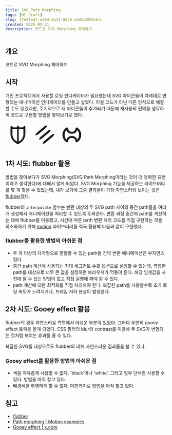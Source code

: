 ```yaml
---
title: SVG Path Morphing
tags: [UI Craft]
slug: 37e9fea7-a383-4a32-8626-e5d8430024cc
created: 2025-03-31
description: 코드로 SVG Morphing 제어하기
---
```



## 개요

코드로 SVG Morphing 제어하기

<UiCraftFrame caption="최근 결과물">  
  <FfxivJobIconsLoopUsingGooeyEffect client:load/>
</UiCraftFrame>

## 시작

개인 프로젝트에서 사용할 로딩 인디케이터가 필요했는데 SVG 아이콘들이 차례대로 변형되는 애니메이션 인디케이터를 만들고 싶었다.
이걸 코드가 아닌 다른 방식으로 해결할 수도 있겠지만, 주기적으로 새 아이콘들이 추가되기 때문에 재사용의 편의를 생각하며 코드로 구현할 방법을 찾아보기로 했다.

<UiCraftFrame caption="이런 SVG 아이콘들이 대상이다">
  <svg viewBox='0 0 1024 1024' width='80' height='80'>
      <title>FFXIV Paladin Job Icon</title>
      <g fill="currentColor">
        <path d='M757 139q-5 0-14 10-6 6-18.5 21.5T707 192q-9 10-14 10H555q-4 0-20-34l-6-13q-6-12-14-20-5-6-11-8l-4-2-4 2q-6 2-11 8-8 8-14 20l-6 13q-16 34-20 34H307q-5 0-14-10-5-6-17.5-21.5T257 149q-9-10-14-10-14 0-26 13-14 14-14 35v258q0 96 33 177 31 76 88 130 48 45 115 88 34 21 61 35 26-13 61-35 67-43 115-88 57-54 88-130 33-81 33-177V187q0-21-14-35-12-13-26-13zM469 768q-11-6-21-12-26-17-49-37-34-29-59-61-31-40-47-94-12-42-12-80l1-219h187v503zm191-110q-25 32-59 61-23 20-49 37l-21 12V265h187l1 219q0 38-12 80-16 54-47 94z' />
      </g>
    </svg>
    <svg viewBox='0 0 1024 1024' width='80' height='80'>
      <title>FFXIV Monk Job Icon</title>
      <g fill="currentColor">
        <path d='M525 235q21-18 36-39 12-17 19-35 6-13 9-26l1-10h-10q-12 1-26 4-20 4-38 13-24 11-45 29L190 407q-20 17-35 38-12 17-20 35-6 13-8 26l-2 10h10q13-1 27-4 19-4 38-13 23-11 44-29l140-118zm142 169q21-17 36-38 12-17 20-36 5-13 8-25l2-10h-10q-13 1-27 4-19 4-38 13-23 11-44 29L333 576q-21 18-36 39-12 17-20 35-5 13-8 26l-2 9h10q13 0 27-3 19-5 38-13 23-11 44-29l141-118zm89 106L616 628 475 746q-21 18-36 39-12 16-19 35-6 13-9 25l-1 10h10q12 0 26-3 20-5 38-14 24-11 45-28l281-236q38-32 55-74 9-21 10-35h-10q-13 0-27 3-19 5-38 13-23 12-44 29z' />
      </g>
    </svg>
    <svg viewBox='0 0 1024 1024' width='80' height='80'>
      <title>FFXIV Warrior Job Icon</title>
      <g fill="currentColor">
        <path d='M875 500l-2-26q-3-31-12-63-11-44-31-82-17-31-45.5-62t-57-49-43-14-22.5 12q-11 11-16 32l-4 22q-4 21-9 32-7 17-25 38-22 25-67 33-23 3-41 2-20 1-43-2-44-8-65-33-18-21-25-38-5-11-9-32l-4-22q-5-21-16-31-8-9-22.5-13t-43 14-57 49-45.5 62q-20 38-31 82-9 32-12 64l-2 25q1 24 7 57 11 63 39 114 16 31 45 62t57 49 42.5 14 23.5-12q10-11 15-32l5-22q4-21 8-32 8-17 25-38 16-18 44-27 20-7 44-8h20q21-2 43 2 44 8 65 33 18 21 25 38 5 11 9 32l4 22q5 21 16 31 8 9 22.5 13t43-14.5 57-49T830 670q20-37 31-81 9-32 12-64zM760 627q-9 18-22 35-9 12-18 22l-8 7-3-11q-5-15-12-29-10-19-23-35-16-19-36-32-24-16-51-25-22-7-44-11-16-2-31-2l-12 1q-18-2-45 2-50 8-92 35-37 23-59 68-12 22-16 40l-7-8q-10-10-19-22-12-17-22-35-13-26-20-58-5-24-6-49l-1-20q-1-19 2-44 6-48 25-83 9-18 22-35 9-12 18-22l8-7 3 11q5 15 12 28 10 20 23 36 16 19 36 32 44 28 95 35 26 4 43 2 19 2 44-2 51-8 94-35 20-13 36-33 13-15 23-35 7-14 12-28l3-12 8 8q9 10 18 22 13 17 22 35 19 35 25 82 3 25 2 45v1q1 22-3 46-6 46-24 80z' />
      </g>
    </svg>
</UiCraftFrame>


## 1차 시도: flubber 활용

방법을 찾아보다가 SVG Morphing(SVG Path Morphing이라는 것이 더 정확한 표현이라고 생각한다)에 대해서 알게 되었다.
SVG Morphing 기능을 제공하는 라이브러리를 몇 개 찾을 수 있었는데, 내가 보기에 그중 결과물이 가장 자연스러워 보이는 것은
[flubber](https://github.com/veltman/flubber)였다.

flubber의 `interpolate` 함수는 변환 대상의 두 SVG path 사이의 중간 path들을 여러 개 생성해서 애니메이션을 처리할 수 있도록 도와준다.
변환 과정 중간의 path를 계산하는 데에 flubber를 이용했고, 시간에 따른 path 변환 처리 코드를 직접 구현하는 것을
최소화하기 위해 [motion](https://motion.dev/) 라이브러리를 적극 활용해 다음과 같이 구현했다.

<div class="bg-white text-black grid place-items-center h-[200px]">
  <FfxivJobIconsLoopUsingFlubber client:load/>
</div>

### flubber를 활용한 방법의 아쉬운 점

- 두 개 이상의 다각형으로 분할할 수 있는 path들 간의 변환 애니메이션은 부자연스럽다.
- 중간 path 계산에 사용되는 최대 세그먼트 수를 옵션으로 설정할 수 있는데, 복잡한 path를 대상으로 너무 큰 값을 설정하면 브라우저가 먹통이 된다. 
해당 임곗값을 사전에 알 수 있는 방법이 없고 직접 실행해 봐야 알 수 있다.
- path 계산에 대한 최적화를 직접 처리해야 한다. 복잡한 path를 사용할수록 초기 로딩 속도가 느려지거나, 프레임 저하 현상이 발생한다.

## 2차 시도: Gooey effect 활용

flubber의 경우 자연스러움 측면에서 아쉬운 부분이 있었다. 그러다 우연히 gooey effect 트릭을 알게 되었다.
CSS 필터의 blur와 contrast를 이용해 두 SVG가 변형되는 것처럼 보이는 효과를 줄 수 있다.

복잡한 SVG를 대상으로도 flubber의 비해 자연스러운 결과물을 볼 수 있다.

<div class="bg-white text-black grid place-items-center h-[200px]">
  <FfxivJobIconsLoopUsingGooeyEffect client:load/>
</div>

### Gooey effect를 활용한 방법의 아쉬운 점

- 색을 자유롭게 사용할 수 없다. 'black'이나 'white', 그리고 일부 단색만 사용할 수 있다. 방법을 아직 찾고 있다.
- 배경색을 투명하게 할 수 없다. 마찬가지로 방법을 아직 찾고 있다.

## 참고

- [flubber](https://github.com/veltman/flubber)
- [Path morphing | Motion examples](https://examples.motion.dev/react/path-morphing)
- [Gooey effect | x.com](https://x.com/k_grajeda/status/1894425200931778976)

<div className="not-prose">
  <SquareEnixCopyrightAlert />
</div>
